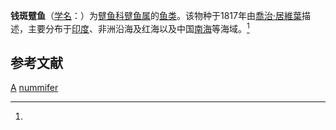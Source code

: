 {{Speciesbox 
| genus = Antennarius
| species = nummifer
| authority = ([[乔治·居维叶|Cuvier]], 1817)<ref name='id8888'>{{cite web| url =http://www.bioinfo.cn/db05/BjdwSpecies.php?action=view&id=8888| title =钱斑躄鱼| work =《中国动物物种编目数据库》| publisher =中国科学院微生物研究所| author =中国科学院动物研究所| accessdate =2009-04-16| deadurl =yes| archiveurl =https://web.archive.org/web/20160305083636/http://www.bioinfo.cn/db05/BjdwSpecies.php?action=view&id=8888| archivedate =2016-03-05}}</ref>
}}

'''钱斑躄鱼'''（[[学名|学名]]：{{lang|la|''Antennarius nummifer''}}）为[[躄鱼科|躄鱼科]][[躄鱼属|躄鱼属]]的[[鱼类|鱼类]]。该物种于1817年由[[喬治·居維葉|喬治·居維葉]]描述，主要分布于[[印度|印度]]、非洲沿海及红海以及中国[[南海|南海]]等海域。<ref name='id8888'/>

== 参考文献 ==
{{reflist}}

{{Taxonbar}}

[[Category:1817年描述的魚類|A]]
[[Category:躄鱼属|nummifer]]